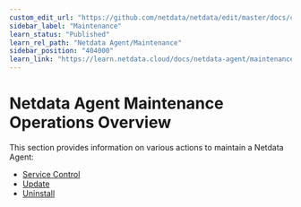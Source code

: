 ```yaml
---
custom_edit_url: "https://github.com/netdata/netdata/edit/master/docs/category-overview-pages/maintenance-operations-on-netdata-agents.md"
sidebar_label: "Maintenance"
learn_status: "Published"
learn_rel_path: "Netdata Agent/Maintenance"
sidebar_position: "404000"
learn_link: "https://learn.netdata.cloud/docs/netdata-agent/maintenance"
---
```


# Netdata Agent Maintenance Operations Overview

This section provides information on various actions to maintain a Netdata Agent:

- [Service Control](/docs/netdata-agent/maintenance/service-control)
- [Update](/docs/netdata-agent/maintenance/update)
- [Uninstall](/docs/netdata-agent/maintenance/uninstall)

